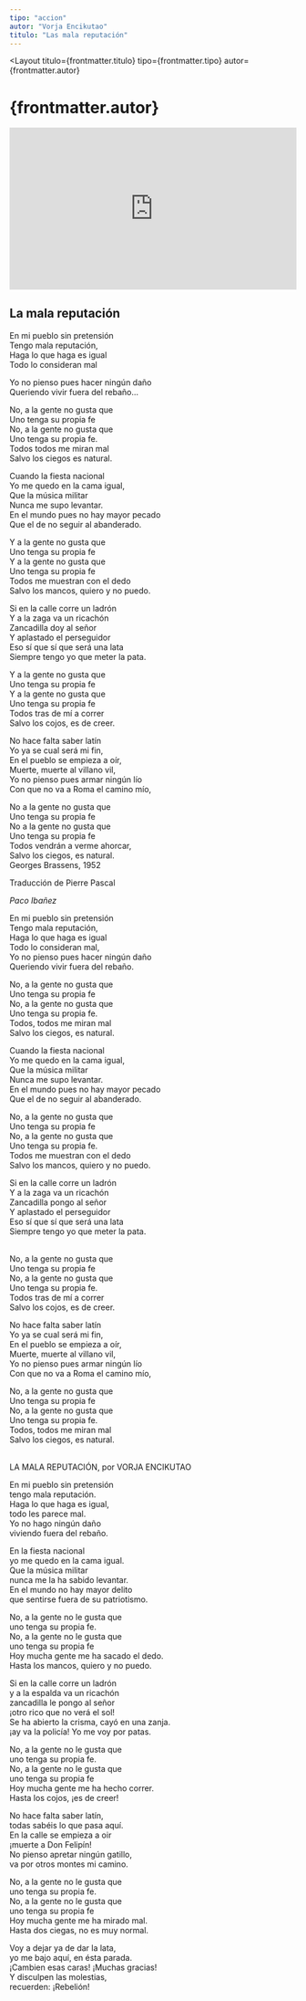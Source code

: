 ```yaml
---
tipo: "accion"
autor: "Vorja Encikutao"
titulo: "Las mala reputación"
---
```



<Layout
  titulo={frontmatter.titulo}
  tipo={frontmatter.tipo}
  autor={frontmatter.autor}
>

<Prose>
  <h1>{frontmatter.autor}</h1>
</Prose>

<div class="w-full">
  <div style="position:relative;padding-top:56.25%;">
    <iframe
      src="https://iframe.mediadelivery.net/embed/201842/6836a535-8db4-4771-bc3f-98c741ec2575?autoplay=false&loop=false&muted=false&preload=true&responsive=true"
      loading="lazy"
      style="border:0;position:absolute;top:0;height:100%;width:100%;"
      allow="accelerometer;gyroscope;autoplay;encrypted-media;picture-in-picture;"
      allowfullscreen="true"
    ></iframe>
  </div>
</div>

<Prose>

<ImageCaption
  mobileImgUrl={imageBrassensMobile}
  desktopImgUrl={imageBrassensDesktop}
  caption="Pie de foto"
  alt="alt"
  clase="mt-20"
/>

## La mala reputación

En mi pueblo sin pretensión\
Tengo mala reputación, \
Haga lo que haga es igual\
Todo lo consideran mal

Yo no pienso pues hacer ningún daño\
Queriendo vivir fuera del rebaño…

No, a la gente no gusta que\
Uno tenga su propia fe\
No, a la gente no gusta que\
Uno tenga su propia fe.\
Todos todos me miran mal\
Salvo los ciegos es natural.

Cuando la fiesta nacional\
Yo me quedo en la cama igual,\
Que la música militar\
Nunca me supo levantar.\
En el mundo pues no hay mayor pecado\
Que el de no seguir al abanderado.

Y a la gente no gusta que\
Uno tenga su propia fe\
Y a la gente no gusta que\
Uno tenga su propia fe\
Todos me muestran con el dedo\
Salvo los mancos, quiero y no puedo.

Si en la calle corre un ladrón\
Y a la zaga va un ricachón\
Zancadilla doy al señor\
Y aplastado el perseguidor\
Eso sí que sí que será una lata\
Siempre tengo yo que meter la pata.

Y a la gente no gusta que\
Uno tenga su propia fe\
Y a la gente no gusta que\
Uno tenga su propia fe\
Todos tras de mí a correr\
Salvo los cojos, es de creer.

No hace falta saber latín\
Yo ya se cual será mi fin,\
En el pueblo se empieza a oír,\
Muerte, muerte al villano vil,\
Yo no pienso pues armar ningún lío\
Con que no va a Roma el camino mío,

No a la gente no gusta que\
Uno tenga su propia fe\
No a la gente no gusta que\
Uno tenga su propia fe\
Todos vendrán a verme ahorcar,\
Salvo los ciegos, es natural.\
Georges Brassens, 1952

Traducción de Pierre Pascal

_Paco Ibañez_

En mi pueblo sin pretensión\
Tengo mala reputación,\
Haga lo que haga es igual\
Todo lo consideran mal,\
Yo no pienso pues hacer ningún daño\
Queriendo vivir fuera del rebaño.

No, a la gente no gusta que\
Uno tenga su propia fe\
No, a la gente no gusta que\
Uno tenga su propia fe.\
Todos, todos me miran mal\
Salvo los ciegos, es natural.

Cuando la fiesta nacional\
Yo me quedo en la cama igual,\
Que la música militar\
Nunca me supo levantar.\
En el mundo pues no hay mayor pecado\
Que el de no seguir al abanderado.

No, a la gente no gusta que\
Uno tenga su propia fe\
No, a la gente no gusta que\
Uno tenga su propia fe.\
Todos me muestran con el dedo\
Salvo los mancos, quiero y no puedo.

Si en la calle corre un ladrón\
Y a la zaga va un ricachón\
Zancadilla pongo al señor\
Y aplastado el perseguidor\
Eso sí que sí que será una lata\
Siempre tengo yo que meter la pata.

\
No, a la gente no gusta que\
Uno tenga su propia fe\
No, a la gente no gusta que\
Uno tenga su propia fe.\
Todos tras de mí a correr\
Salvo los cojos, es de creer.

No hace falta saber latín\
Yo ya se cual será mi fin,\
En el pueblo se empieza a oír,\
Muerte, muerte al villano vil,\
Yo no pienso pues armar ningún lío\
Con que no va a Roma el camino mío,

No, a la gente no gusta que\
Uno tenga su propia fe\
No, a la gente no gusta que\
Uno tenga su propia fe.\
Todos, todos me miran mal\
Salvo los ciegos, es natural.

\
LA MALA REPUTACIÓN, por VORJA ENCIKUTAO

En mi pueblo sin pretensión\
tengo mala reputación.\
Haga lo que haga es igual,\
todo les parece mal.\
Yo no hago ningún daño\
viviendo fuera del rebaño.

En la fiesta nacional\
yo me quedo en la cama igual.\
Que la música militar\
nunca me la ha sabido levantar.\
En el mundo no hay mayor delito\
que sentirse fuera de su patriotismo.

No, a la gente no le gusta que\
uno tenga su propia fe.\
No, a la gente no le gusta que\
uno tenga su propia fe\
Hoy mucha gente me ha sacado el dedo.\
Hasta los mancos, quiero y no puedo.

Si en la calle corre un ladrón\
y a la espalda va un ricachón\
zancadilla le pongo al señor\
¡otro rico que no verá el sol!\
Se ha abierto la crisma, cayó en una zanja.\
¡ay va la policía! Yo me voy por patas.

No, a la gente no le gusta que\
uno tenga su propia fe.\
No, a la gente no le gusta que\
uno tenga su propia fe\
Hoy mucha gente me ha hecho correr.\
Hasta los cojos, ¡es de creer!

No hace falta saber latín,\
todas sabéis lo que pasa aquí.\
En la calle se empieza a oir\
¡muerte a Don Felipín!\
No pienso apretar ningún gatillo,\
va por otros montes mi camino.

No, a la gente no le gusta que\
uno tenga su propia fe.\
No, a la gente no le gusta que\
uno tenga su propia fe\
Hoy mucha gente me ha mirado mal.\
Hasta dos ciegas, no es muy normal.

Voy a dejar ya de dar la lata,\
yo me bajo aquí, en ésta parada.\
¡Cambien esas caras! ¡Muchas gracias!\
Y disculpen las molestias,\
recuerden: ¡Rebelión!

</Prose>
</Layout>
